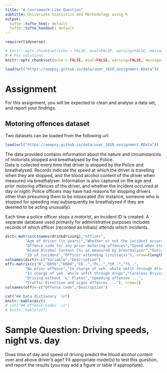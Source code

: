 ```yaml
---
title: "A Coursework-Like Question"
subtitle: Univariate Statistics and Methodology using R
output:
  tufte::tufte_html: default
  tufte::tufte_handout: default
---
```



```r
require(tidyverse)

# knitr::opts_chunk$set(echo = FALSE, eval=FALSE, warning=FALSE, message=FALSE)
# # For solutions:
knitr::opts_chunk$set(echo = FALSE, eval=FALSE, warning=FALSE, message=FALSE)

load(url("https://uoepsy.github.io/data/usmr_1920_assignment.RData"))
```

# Assignment  

For this assignment, you will be expected to clean and analyse a data set, and report your findings.

## Motoring offences dataset  

Two datasets can be loaded from the following url:  
```r
load(url("https://uoepsy.github.io/data/usmr_1920_assignment.RData"))
```

The data provided contains information about the nature and circumstances of motorists stopped and breathalysed by the Police.  
Data is collected every time that driver is stopped by the Police and breathalysed. Records indicate the speed at which the driver is travelling when they are stopped, and the blood alcohol content of the driver when measured via breathalyser. Information is also captured on the age and prior motoring offences of the driver, and whether the incident occurred at day or night. Police officers may have had reasons for stopping drivers other than presuming them to be intoxicated (for instance, someone who is stopped for speeding may subsequently be breathalysed if they are deemed to be acting unusually).  

Each time a police officer stops a motorist, an incident ID is created. A separate database used primarily for administrative purposes includes records of which officer (recorded as initials) attends which incidents.  

```r
dict<-matrix(c(names(drinkdriving),"officer",
         "Age of driver (in years)","Whether or not the incident occurred at night",
         "Offence code for any prior motoring offences","Speed when stopped by police (mph)",
         "Blood Alcohol Content (%) as measured by breathalyser","Outcome of stop ('fine','warning')",
         "ID of incident","Officer attending (initials)"), nrow=(length(names(drinkdriving))+1))
colnames(dict)<-c("Variable","Description")
off<-matrix(c("N","DR50","DR80","CD..","PL..","SP..","TS..",
         "No prior offence","In charge of veh. while unfit through drink",
         "In charge of veh. while unfit through drugs","Careless Driving offences ...",
         "Driving without 'L' Plates","Speeding offences ...",
         "Traffic direction and signs offences ..."), nrow=7)
colnames(off)<-c("Offence code","Description")

cat("## Data dictionary  \n")
knitr::kable(dict)
# cat("## Offence Codes  \n")
# knitr::kable(off)
```

# Sample Question:  Driving speeds, night vs. day  

Does time of day and speed of driving predict the blood alcohol content over and above driver's age? Fit appropriate model(s) to test this question, and report the results (you may add a figure or table if appropriate).

